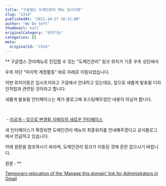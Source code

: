 ```yaml
---
title: "구글앱스 도메인관리 메뉴 임시이동"
slug: "2314"
publishedAt: "2011-10-27 10:21:00"
author: "We Do Soft"
thumbnail: null
originalCategory: "관리기능"
categories: []
meta:
  originalId: "2314"
---
```


**
구글앱스 관리메뉴로 진입할 수 있는 "도메인관리" 링크 위치가 기존 우측 상단에서

우측 하단 "마지막 계정활동" 바로 아래로 이동되었습니다.

이번 위치이동은 임시조치라고 구글에서 안내하고 있는데요, 앞으로 새롭게 발표될 디자인작업과 관련된 것이라고 합니다.

새롭게 발표될 인터페이스는 제가 블로그에 포스팅해두었던 내용이 아닐까 합니다.

 

 - [미공개 - 앞으로 변경될 지메일의 새로운 인터페이스](http://blog.wedosoft.net/2011/10/blog-post_2155.html)

새 인터페이스가 확정되면 도메인관리 메뉴의 최종위치를 안내해주겠다고 공식블로그에서 언급하고 있습니다.

아래 원문을 참조하시기 바라며, 도메인관리 링크가 이동된 것에 혼란 없으시기 바랍니다.

원문 : **

[Temporary relocation of the ‘Manage this domain’ link for Administrators in Gmail](http://googleappsupdates.blogspot.com/2011/10/temporary-relocation-of-manage-this.html)
